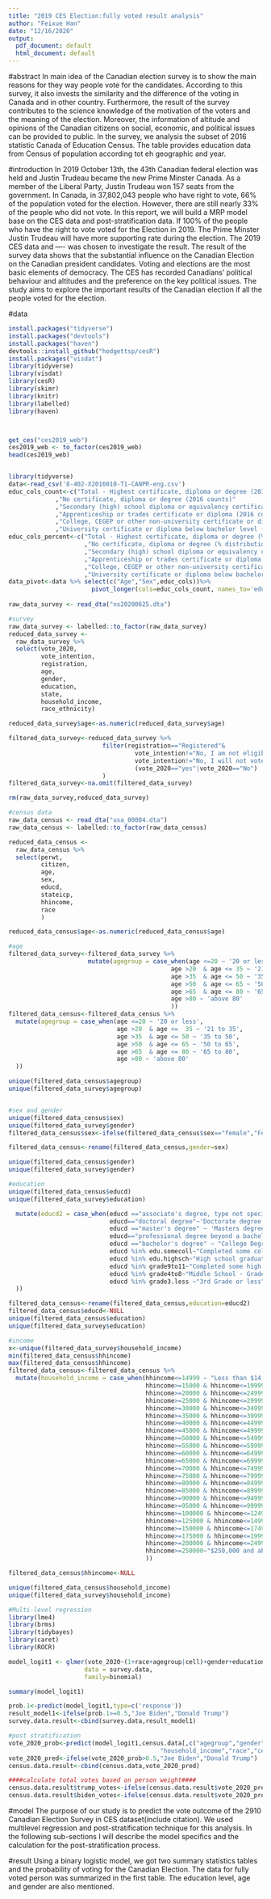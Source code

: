 ```yaml
---
title: "2019 CES Election:fully voted result analysis"
author: "Feixue Han"
date: "12/16/2020"
output:
  pdf_document: default
  html_document: default
---
```

#abstract
In main idea of the Canadian election survey is to show the main reasons for they way people vote for the candidates. According to this survey, it also invests the similarity and the difference of the voting in Canada and in other country. Furthermore, the result of the survey contributes to the science knowledge of the motivation of the voters and the meaning of the election. Moreover, the information of altitude and opinions of the Canadian citizens on social, economic, and political issues can be provided to public. 
In the survey, we analysis the subset of 2016 statistic Canada of Education Census. The table provides education data from Census of population according tot eh geographic and year. 

#introduction
In 2019 October 13th, the 43th Canadian federal election was held and Justin Trudeau became the new Prime Minster Canada. As a member of the Liberal Party, Justin Trudeau won 157 seats from the government. In Canada, in 37,802,043 people who have right to vote, 66% of the population voted for the election. However, there are still nearly 33% of the people who did not vote.
In this report, we will build a MRP model base on the CES data and post-stratification data. If 100% of the people who have the right to vote voted for the Election in 2019. The Prime Minster Justin Trudeau will have more supporting rate during the election. 
The 2019 CES data and ---- was chosen to investigate the result.  The result of the survey data shows that the substantial influence on the Canadian Election on the Canadian president candidates.  Voting and elections are the most basic elements of democracy. The CES has recorded Canadians’ political behaviour and altitudes and the preference on the key political issues. The study aims to explore the important results of the Canadian election if all the people voted for the election.

#data
```r
install.packages("tidyverse")
install.packages("devtools")
install.packages("haven")
devtools::install_github("hodgettsp/cesR")
install.packages("visdat")
library(tidyverse)
library(visdat)
library(cesR)
library(skimr)
library(knitr)
library(labelled)
library(haven)



get_ces("ces2019_web")
ces2019_web <- to_factor(ces2019_web)
head(ces2019_web)


library(tidyverse)
data<-read_csv('8-402-X2016010-T1-CANPR-eng.csv')
educ_cols_count<-c("Total - Highest certificate, diploma or degree (2016 counts)"                              
             ,"No certificate, diploma or degree (2016 counts)"                                           
             ,"Secondary (high) school diploma or equivalency certificate (2016 counts)"                  
             ,"Apprenticeship or trades certificate or diploma (2016 counts)"                             
             ,"College, CEGEP or other non-university certificate or diploma (2016 counts)"               
             ,"University certificate or diploma below bachelor level (2016 counts)")
educ_cols_percent<-c("Total - Highest certificate, diploma or degree (% distribution 2016)"                      
                     ,"No certificate, diploma or degree (% distribution 2016)"                                   
                     ,"Secondary (high) school diploma or equivalency certificate (% distribution 2016)"          
                     ,"Apprenticeship or trades certificate or diploma (% distribution 2016)"                     
                     ,"College, CEGEP or other non-university certificate or diploma (% distribution 2016)"       
                     ,"University certificate or diploma below bachelor level (% distribution 2016)")           
data_pivot<-data %>% select(c("Age","Sex",educ_cols))%>% 
                       pivot_longer(cols=educ_cols_count, names_to='education',values_to="total_count")
                     
raw_data_survey <- read_dta("ns20200625.dta")

#survey
raw_data_survey <- labelled::to_factor(raw_data_survey)
reduced_data_survey <- 
  raw_data_survey %>% 
  select(vote_2020,
         vote_intention,
         registration,
         age,
         gender,
         education,
         state,
         household_income,
         race_ethnicity)

reduced_data_survey$age<-as.numeric(reduced_data_survey$age)

filtered_data_survey<-reduced_data_survey %>% 
                          filter(registration=="Registered"&
                                   vote_intention!="No, I am not eligible to vote"&
                                   vote_intention!="No, I will not vote but I am eligible"&
                                   (vote_2020=="yes"|vote_2020=="No")
                          )
filtered_data_survey<-na.omit(filtered_data_survey)

rm(raw_data_survey,reduced_data_survey)

#census data
raw_data_census <- read_dta("usa_00004.dta")
raw_data_census <- labelled::to_factor(raw_data_census)

reduced_data_census <- 
  raw_data_census %>% 
  select(perwt,
         citizen,
         age,
         sex, 
         educd,
         stateicp,
         hhincome,
         race
         )

reduced_data_census$age<-as.numeric(reduced_data_census$age)

#age
filtered_data_survey<-filtered_data_survey %>% 
                      mutate(agegroup = case_when(age <=20 ~ '20 or less',
                                             age >20  & age <= 35 ~ '21 to 35',
                                             age >35  & age <= 50 ~ '35 to 50',
                                             age >50  & age <= 65 ~ '50 to 65',
                                             age >65  & age <= 80 ~ '65 to 80',
                                             age >80 ~ 'above 80'
                                             )) 
filtered_data_census<-filtered_data_census %>% 
  mutate(agegroup = case_when(age <=20 ~ '20 or less',
                              age >20  & age <=  35 ~ '21 to 35',
                              age >35  & age <= 50 ~ '35 to 50',
                              age >50  & age <= 65 ~ '50 to 65',
                              age >65  & age <= 80 ~ '65 to 80',
                              age >80 ~ 'above 80' 
  )) 

unique(filtered_data_census$agegroup)
unique(filtered_data_survey$agegroup)


#sex and gender
unique(filtered_data_census$sex)
unique(filtered_data_survey$gender)
filtered_data_census$sex<-ifelse(filtered_data_census$sex=="female","Female","Male")

filtered_data_census<-rename(filtered_data_census,gender=sex)

unique(filtered_data_census$gender)
unique(filtered_data_survey$gender)

#education
unique(filtered_data_census$educd)
unique(filtered_data_survey$education)

  mutate(educd2 = case_when(educd =="associate's degree, type not specified" ~ 'Associate Degree',
                            educd=="doctoral degree"~'Doctorate degree',
                            educd =="master's degree" ~ 'Masters degree',
                            educd=="professional degree beyond a bachelor's degree" ~ "College Degree (such as B.A., B.S.)",
                            educd =="bachelor's degree" ~ "College Degree (such as B.A., B.S.)",
                            educd %in% edu.somecoll~"Completed some college, but no degree",
                            educd %in% edu.highsch~"High school graduate",
                            educd %in% grade9to11~"Completed some high school",
                            educd %in% grade4to8~"Middle School - Grades 4 - 8",
                            educd %in% grade3.less ~"3rd Grade or less"
  )) 

filtered_data_census<-rename(filtered_data_census,education=educd2)
filtered_data_census$educd<-NULL
unique(filtered_data_census$education)
unique(filtered_data_survey$education)

#income
x<-unique(filtered_data_survey$household_income)
min(filtered_data_census$hhincome)
max(filtered_data_census$hhincome)
filtered_data_census<-filtered_data_census %>% 
  mutate(household_income = case_when(hhincome<=14999 ~ "Less than $14,999",
                                      hhincome>=15000 & hhincome<=19999~"$15,000 to $19,999",
                                      hhincome>=20000 & hhincome<=24999~"$20,000 to $24,999",
                                      hhincome>=25000 & hhincome<=29999~"$25,000 to $29,999",
                                      hhincome>=30000 & hhincome<=34999~"$30,000 to $34,999",
                                      hhincome>=35000 & hhincome<=39999~"$35,000 to $39,999",
                                      hhincome>=40000 & hhincome<=44999~"$40,000 to $44,999",
                                      hhincome>=45000 & hhincome<=49999~"$45,000 to $49,999",
                                      hhincome>=50000 & hhincome<=54999~"$50,000 to $54,999",
                                      hhincome>=55000 & hhincome<=59999~"$55,000 to $59,999",
                                      hhincome>=60000 & hhincome<=64999~"$60,000 to $64,999",
                                      hhincome>=65000 & hhincome<=69999~"$65,000 to $69,999",
                                      hhincome>=70000 & hhincome<=74999~"$70,000 to $74,999",
                                      hhincome>=75000 & hhincome<=79999~"$75,000 to $79,999",
                                      hhincome>=80000 & hhincome<=84999~"$80,000 to $84,999",
                                      hhincome>=85000 & hhincome<=89999~"$85,000 to $89,999",
                                      hhincome>=90000 & hhincome<=94999~"$90,000 to $94,999",
                                      hhincome>=95000 & hhincome<=99999~"$95,000 to $99,999",
                                      hhincome>=100000 & hhincome<=124999~"$100,000 to $124,999",
                                      hhincome>=125000 & hhincome<=149999~"$125,000 to $149,999",
                                      hhincome>=150000 & hhincome<=174999~"$150,000 to $174,999",
                                      hhincome>=175000 & hhincome<=199999~"$175,000 to $199,999",
                                      hhincome>=200000 & hhincome<=249999~"$200,000 to $249,999",
                                      hhincome>=250000~"$250,000 and above"
                                      )) 

filtered_data_census$hhincome<-NULL

unique(filtered_data_census$household_income)
unique(filtered_data_survey$household_income)

#Multi-level regression
library(lme4)
library(brms)
library(tidybayes)
library(caret)
library(ROCR)

model_logit1 <- glmer(vote_2020~(1+race+agegroup|cell)+gender+education+state+household_income,
                     data = survey.data, 
                     family=binomial)

summary(model_logit1)

prob.1<-predict(model_logit1,type=c('response'))
result_model1<-ifelse(prob.1>=0.5,"Joe Biden","Donald Trump")
survey.data.result<-cbind(survey.data,result_model1)

#post stratification
vote_2020_prob<-predict(model_logit1,census.data[,c("agegroup","gender","education","state",
                                          "household_income","race","cell")],type="response")
vote_2020_pred<-ifelse(vote_2020_prob>0.5,"Joe Biden","Donald Trump")
census.data.result<-cbind(census.data,vote_2020_pred)

####calculate total votes based on person weight####
census.data.result$trump_votes<-ifelse(census.data.result$vote_2020_pred=="",census.data.result$perwt,0)
census.data.result$biden_votes<-ifelse(census.data.result$vote_2020_pred=="",census.data.result$perwt,0)

```

#model
The purpose of our study is to predict the vote outcome of the 2910 Canadian Election Survey in CES
dataset(include citation). We used multilevel regression and post-stratification technique for this analysis. In the following sub-sections I will describe the model specifics and the calculation for the post-stratification process.

#result
Using a binary logistic model, we got two summary statistics tables and the probability of voting for
the Canadian Election. The data for fully voted person was summarized in the first table. The education level, age and gender are also mentioned. 



